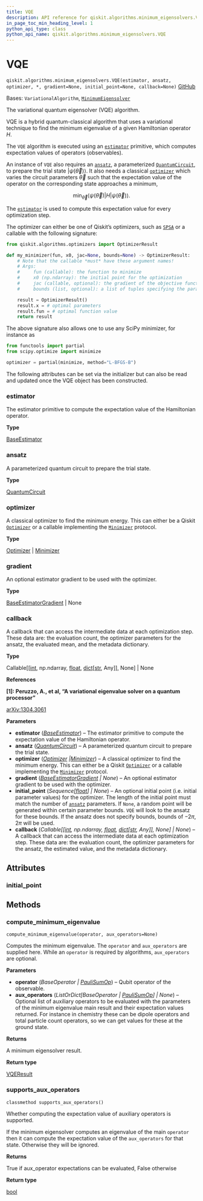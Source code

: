 ```yaml
---
title: VQE
description: API reference for qiskit.algorithms.minimum_eigensolvers.VQE
in_page_toc_min_heading_level: 1
python_api_type: class
python_api_name: qiskit.algorithms.minimum_eigensolvers.VQE
---
```


# VQE

<span id="qiskit.algorithms.minimum_eigensolvers.VQE" />

`qiskit.algorithms.minimum_eigensolvers.VQE(estimator, ansatz, optimizer, *, gradient=None, initial_point=None, callback=None)` [GitHub](https://github.com/qiskit/qiskit/tree/stable/0.46/qiskit/algorithms/minimum_eigensolvers/vqe.py "view source code")

Bases: `VariationalAlgorithm`, [`MinimumEigensolver`](qiskit.algorithms.minimum_eigensolvers.MinimumEigensolver "qiskit.algorithms.minimum_eigensolvers.minimum_eigensolver.MinimumEigensolver")

The variational quantum eigensolver (VQE) algorithm.

VQE is a hybrid quantum-classical algorithm that uses a variational technique to find the minimum eigenvalue of a given Hamiltonian operator $H$.

The `VQE` algorithm is executed using an [`estimator`](#qiskit.algorithms.minimum_eigensolvers.VQE.estimator "qiskit.algorithms.minimum_eigensolvers.VQE.estimator") primitive, which computes expectation values of operators (observables).

An instance of `VQE` also requires an [`ansatz`](#qiskit.algorithms.minimum_eigensolvers.VQE.ansatz "qiskit.algorithms.minimum_eigensolvers.VQE.ansatz"), a parameterized [`QuantumCircuit`](qiskit.circuit.QuantumCircuit "qiskit.circuit.QuantumCircuit"), to prepare the trial state $|\psi(\vec\theta)\rangle$. It also needs a classical [`optimizer`](#qiskit.algorithms.minimum_eigensolvers.VQE.optimizer "qiskit.algorithms.minimum_eigensolvers.VQE.optimizer") which varies the circuit parameters $\vec\theta$ such that the expectation value of the operator on the corresponding state approaches a minimum,

$$
\min_{\vec\theta} \langle\psi(\vec\theta)|H|\psi(\vec\theta)\rangle.
$$

The [`estimator`](#qiskit.algorithms.minimum_eigensolvers.VQE.estimator "qiskit.algorithms.minimum_eigensolvers.VQE.estimator") is used to compute this expectation value for every optimization step.

The optimizer can either be one of Qiskit’s optimizers, such as [`SPSA`](qiskit.algorithms.optimizers.SPSA "qiskit.algorithms.optimizers.SPSA") or a callable with the following signature:

```python
from qiskit.algorithms.optimizers import OptimizerResult

def my_minimizer(fun, x0, jac=None, bounds=None) -> OptimizerResult:
    # Note that the callable *must* have these argument names!
    # Args:
    #     fun (callable): the function to minimize
    #     x0 (np.ndarray): the initial point for the optimization
    #     jac (callable, optional): the gradient of the objective function
    #     bounds (list, optional): a list of tuples specifying the parameter bounds

    result = OptimizerResult()
    result.x = # optimal parameters
    result.fun = # optimal function value
    return result
```

The above signature also allows one to use any SciPy minimizer, for instance as

```python
from functools import partial
from scipy.optimize import minimize

optimizer = partial(minimize, method="L-BFGS-B")
```

The following attributes can be set via the initializer but can also be read and updated once the VQE object has been constructed.

<span id="qiskit.algorithms.minimum_eigensolvers.VQE.estimator" />

### estimator

The estimator primitive to compute the expectation value of the Hamiltonian operator.

**Type**

[BaseEstimator](qiskit.primitives.BaseEstimator "qiskit.primitives.BaseEstimator")

<span id="qiskit.algorithms.minimum_eigensolvers.VQE.ansatz" />

### ansatz

A parameterized quantum circuit to prepare the trial state.

**Type**

[QuantumCircuit](qiskit.circuit.QuantumCircuit "qiskit.circuit.QuantumCircuit")

<span id="qiskit.algorithms.minimum_eigensolvers.VQE.optimizer" />

### optimizer

A classical optimizer to find the minimum energy. This can either be a Qiskit [`Optimizer`](qiskit.algorithms.optimizers.Optimizer "qiskit.algorithms.optimizers.Optimizer") or a callable implementing the [`Minimizer`](qiskit.algorithms.optimizers.Minimizer "qiskit.algorithms.optimizers.Minimizer") protocol.

**Type**

[Optimizer](qiskit.algorithms.optimizers.Optimizer "qiskit.algorithms.optimizers.Optimizer") | [Minimizer](qiskit.algorithms.optimizers.Minimizer "qiskit.algorithms.optimizers.Minimizer")

<span id="qiskit.algorithms.minimum_eigensolvers.VQE.gradient" />

### gradient

An optional estimator gradient to be used with the optimizer.

**Type**

[BaseEstimatorGradient](qiskit.algorithms.gradients.BaseEstimatorGradient "qiskit.algorithms.gradients.BaseEstimatorGradient") | None

<span id="qiskit.algorithms.minimum_eigensolvers.VQE.callback" />

### callback

A callback that can access the intermediate data at each optimization step. These data are: the evaluation count, the optimizer parameters for the ansatz, the evaluated mean, and the metadata dictionary.

**Type**

Callable\[\[[int](https://docs.python.org/3/library/functions.html#int "(in Python v3.12)"), np.ndarray, [float](https://docs.python.org/3/library/functions.html#float "(in Python v3.12)"), [dict](https://docs.python.org/3/library/stdtypes.html#dict "(in Python v3.12)")\[[str](https://docs.python.org/3/library/stdtypes.html#str "(in Python v3.12)"), Any]], None] | None

**References**

**\[1]: Peruzzo, A., et al, “A variational eigenvalue solver on a quantum processor”**

[arXiv:1304.3061](https://arxiv.org/abs/1304.3061)

**Parameters**

*   **estimator** ([*BaseEstimator*](qiskit.primitives.BaseEstimator "qiskit.primitives.BaseEstimator")) – The estimator primitive to compute the expectation value of the Hamiltonian operator.
*   **ansatz** ([*QuantumCircuit*](qiskit.circuit.QuantumCircuit "qiskit.circuit.QuantumCircuit")) – A parameterized quantum circuit to prepare the trial state.
*   **optimizer** ([*Optimizer*](qiskit.algorithms.optimizers.Optimizer "qiskit.algorithms.optimizers.Optimizer")  *|*[*Minimizer*](qiskit.algorithms.optimizers.Minimizer "qiskit.algorithms.optimizers.Minimizer")) – A classical optimizer to find the minimum energy. This can either be a Qiskit [`Optimizer`](qiskit.algorithms.optimizers.Optimizer "qiskit.algorithms.optimizers.Optimizer") or a callable implementing the [`Minimizer`](qiskit.algorithms.optimizers.Minimizer "qiskit.algorithms.optimizers.Minimizer") protocol.
*   **gradient** ([*BaseEstimatorGradient*](qiskit.algorithms.gradients.BaseEstimatorGradient "qiskit.algorithms.gradients.BaseEstimatorGradient") *| None*) – An optional estimator gradient to be used with the optimizer.
*   **initial\_point** (*Sequence\[*[*float*](https://docs.python.org/3/library/functions.html#float "(in Python v3.12)")*] | None*) – An optional initial point (i.e. initial parameter values) for the optimizer. The length of the initial point must match the number of [`ansatz`](#qiskit.algorithms.minimum_eigensolvers.VQE.ansatz "qiskit.algorithms.minimum_eigensolvers.VQE.ansatz") parameters. If `None`, a random point will be generated within certain parameter bounds. `VQE` will look to the ansatz for these bounds. If the ansatz does not specify bounds, bounds of $-2\pi$, $2\pi$ will be used.
*   **callback** (*Callable\[\[*[*int*](https://docs.python.org/3/library/functions.html#int "(in Python v3.12)")*, np.ndarray,* [*float*](https://docs.python.org/3/library/functions.html#float "(in Python v3.12)")*,* [*dict*](https://docs.python.org/3/library/stdtypes.html#dict "(in Python v3.12)")*\[*[*str*](https://docs.python.org/3/library/stdtypes.html#str "(in Python v3.12)")*, Any]], None] | None*) – A callback that can access the intermediate data at each optimization step. These data are: the evaluation count, the optimizer parameters for the ansatz, the estimated value, and the metadata dictionary.

## Attributes

<span id="qiskit.algorithms.minimum_eigensolvers.VQE.initial_point" />

### initial\_point

## Methods

### compute\_minimum\_eigenvalue

<span id="qiskit.algorithms.minimum_eigensolvers.VQE.compute_minimum_eigenvalue" />

`compute_minimum_eigenvalue(operator, aux_operators=None)`

Computes the minimum eigenvalue. The `operator` and `aux_operators` are supplied here. While an `operator` is required by algorithms, `aux_operators` are optional.

**Parameters**

*   **operator** (*BaseOperator |* [*PauliSumOp*](qiskit.opflow.primitive_ops.PauliSumOp "qiskit.opflow.primitive_ops.PauliSumOp")) – Qubit operator of the observable.
*   **aux\_operators** (*ListOrDict\[BaseOperator |* [*PauliSumOp*](qiskit.opflow.primitive_ops.PauliSumOp "qiskit.opflow.primitive_ops.PauliSumOp")*] | None*) – Optional list of auxiliary operators to be evaluated with the parameters of the minimum eigenvalue main result and their expectation values returned. For instance in chemistry these can be dipole operators and total particle count operators, so we can get values for these at the ground state.

**Returns**

A minimum eigensolver result.

**Return type**

[VQEResult](qiskit.algorithms.minimum_eigensolvers.VQEResult "qiskit.algorithms.minimum_eigensolvers.VQEResult")

### supports\_aux\_operators

<span id="qiskit.algorithms.minimum_eigensolvers.VQE.supports_aux_operators" />

`classmethod supports_aux_operators()`

Whether computing the expectation value of auxiliary operators is supported.

If the minimum eigensolver computes an eigenvalue of the main `operator` then it can compute the expectation value of the `aux_operators` for that state. Otherwise they will be ignored.

**Returns**

True if aux\_operator expectations can be evaluated, False otherwise

**Return type**

[bool](https://docs.python.org/3/library/functions.html#bool "(in Python v3.12)")

